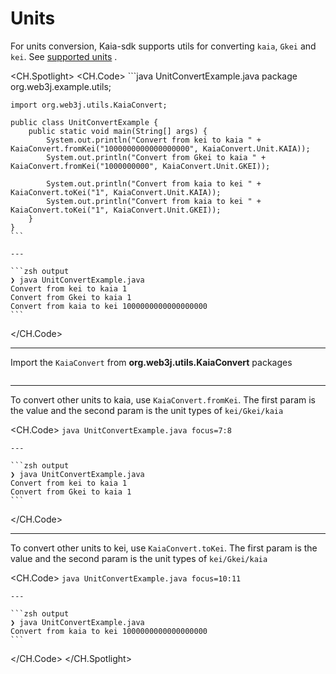 # Units

For units conversion, Kaia-sdk supports utils for converting `kaia`, `Gkei` and `kei`. See [supported units](https://docs.kaia.io/learn/kaia-native-token/#units-of-kaia-) .

<CH.Spotlight>
  <CH.Code>
    ```java UnitConvertExample.java
    package org.web3j.example.utils;

    import org.web3j.utils.KaiaConvert;

    public class UnitConvertExample {
        public static void main(String[] args) {
            System.out.println("Convert from kei to kaia " + KaiaConvert.fromKei("1000000000000000000", KaiaConvert.Unit.KAIA));
            System.out.println("Convert from Gkei to kaia " + KaiaConvert.fromKei("1000000000", KaiaConvert.Unit.GKEI));

            System.out.println("Convert from kaia to kei " + KaiaConvert.toKei("1", KaiaConvert.Unit.KAIA));
            System.out.println("Convert from kaia to kei " + KaiaConvert.toKei("1", KaiaConvert.Unit.GKEI));
        }
    }
    ```

    ---

    ```zsh output
    ❯ java UnitConvertExample.java
    Convert from kei to kaia 1
    Convert from Gkei to kaia 1
    Convert from kaia to kei 1000000000000000000
    ```
  </CH.Code>

  ---

  Import the `KaiaConvert` from **org.web3j.utils.KaiaConvert** packages

  ```java UnitConvertExample.java focus=1:3
  ```

  ---

  To convert other units to kaia, use `KaiaConvert.fromKei`. The first param is the value and the second param is the unit types of `kei/Gkei/kaia`

  <CH.Code>
    ```java UnitConvertExample.java focus=7:8
    ```

    ---

    ```zsh output
    ❯ java UnitConvertExample.java
    Convert from kei to kaia 1
    Convert from Gkei to kaia 1
    ```
  </CH.Code>

  ---

  To convert other units to kei, use `KaiaConvert.toKei`. The first param is the value and the second param is the unit types of `kei/Gkei/kaia`

  <CH.Code>
    ```java UnitConvertExample.java focus=10:11
    ```

    ---

    ```zsh output
    ❯ java UnitConvertExample.java
    Convert from kaia to kei 1000000000000000000
    ```
  </CH.Code>
</CH.Spotlight>

